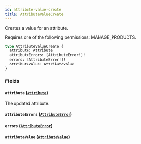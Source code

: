 ```yaml
---
id: attribute-value-create
title: AttributeValueCreate
---
```


Creates a value for an attribute.

Requires one of the following permissions: MANAGE_PRODUCTS.

```graphql
type AttributeValueCreate {
  attribute: Attribute
  attributeErrors: [AttributeError!]!
  errors: [AttributeError!]!
  attributeValue: AttributeValue
}
```

### Fields

#### `attribute` ([`Attribute`](../../../developer/api-reference/objects/attribute))

The updated attribute.

#### `attributeErrors` ([`AttributeError`](../../../developer/api-reference/objects/attribute-error))

#### `errors` ([`AttributeError`](../../../developer/api-reference/objects/attribute-error))

#### `attributeValue` ([`AttributeValue`](../../../developer/api-reference/objects/attribute-value))
